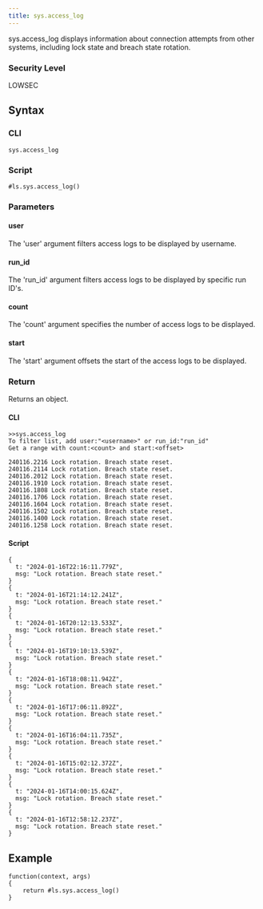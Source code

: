 ```yaml
---
title: sys.access_log
---
```


sys.access_log displays information about connection attempts from other systems, including lock state and breach state rotation.

### Security Level

LOWSEC

## Syntax

### CLI

```
sys.access_log
```

### Script

```
#ls.sys.access_log()
```

### Parameters

#### user

The 'user' argument filters access logs to be displayed by username.

#### run_id

The 'run_id' argument filters access logs to be displayed by specific run ID's.

#### count

The 'count' argument specifies the number of access logs to be displayed.

#### start

The 'start' argument offsets the start of the access logs to be displayed.

### Return

Returns an object.

#### CLI

```
>>sys.access_log
To filter list, add user:"<username>" or run_id:"run_id"
Get a range with count:<count> and start:<offset>

240116.2216 Lock rotation. Breach state reset.
240116.2114 Lock rotation. Breach state reset.
240116.2012 Lock rotation. Breach state reset.
240116.1910 Lock rotation. Breach state reset.
240116.1808 Lock rotation. Breach state reset.
240116.1706 Lock rotation. Breach state reset.
240116.1604 Lock rotation. Breach state reset.
240116.1502 Lock rotation. Breach state reset.
240116.1400 Lock rotation. Breach state reset.
240116.1258 Lock rotation. Breach state reset.
```

#### Script

```
{
  t: "2024-01-16T22:16:11.779Z",
  msg: "Lock rotation. Breach state reset."
}
{
  t: "2024-01-16T21:14:12.241Z",
  msg: "Lock rotation. Breach state reset."
}
{
  t: "2024-01-16T20:12:13.533Z",
  msg: "Lock rotation. Breach state reset."
}
{
  t: "2024-01-16T19:10:13.539Z",
  msg: "Lock rotation. Breach state reset."
}
{
  t: "2024-01-16T18:08:11.942Z",
  msg: "Lock rotation. Breach state reset."
}
{
  t: "2024-01-16T17:06:11.892Z",
  msg: "Lock rotation. Breach state reset."
}
{
  t: "2024-01-16T16:04:11.735Z",
  msg: "Lock rotation. Breach state reset."
}
{
  t: "2024-01-16T15:02:12.372Z",
  msg: "Lock rotation. Breach state reset."
}
{
  t: "2024-01-16T14:00:15.624Z",
  msg: "Lock rotation. Breach state reset."
}
{
  t: "2024-01-16T12:58:12.237Z",
  msg: "Lock rotation. Breach state reset."
}
```

## Example

```
function(context, args)
{
	return #ls.sys.access_log()
}
```
